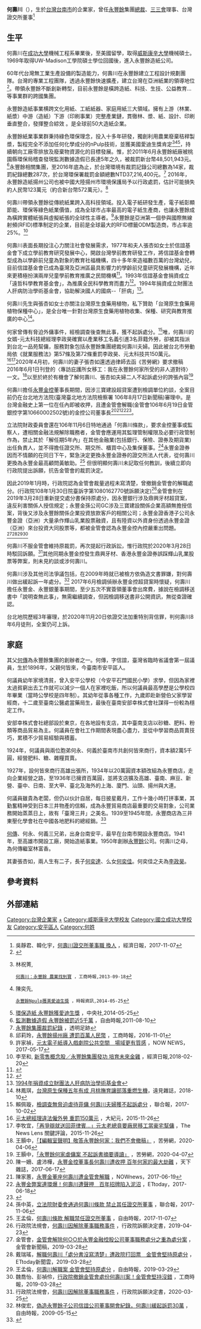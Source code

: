 {{Infobox Person
| name = 何壽川
| now = 
| image = 
| caption = 
| birth_date = {{birth date and age|1945|2|17|}}
| birth_place = {{TWN-JPN}}[[台南州|台南州]][[台南市_(州轄市)|台南市]][[安平_(臺南市地名)|安平]]
| nationality = {{ROC}}
| alma_mater = [[成功大學|成功大學]]機械工程系[[學士|學士]]<br>[[美國|美國]][[威斯康辛大學|威斯康辛大學]]機械所[[碩士|碩士]]
| occupation =
| networth = 
| spouse = 張杏如
| parents = [[何傳|何傳]]（父）<br>林富香（母）
| children = 何奕達（子）<br>何奕佳（女）
| website =
| footnotes =
}}
'''何壽川'''（{{bd|1945年|2月17日|}}），生於[[台灣|台灣]][[台南市|台南市]]的企業家，曾任[[永豐餘|永豐餘]]集團[[總裁|總裁]]、[[三三會|三三會]]理事、台灣證交所董事<ref>吳靜君、韓化宇，[https://money.udn.com/money/story/5613/2801999 何壽川證交所董事職 換人] {{Wayback|url=https://money.udn.com/money/story/5613/2801999 |date=20180401212641 }}，經濟日報，2017-11-07</ref>

==生平==
何壽川在[[成功大學|成功大學]]機械工程系畢業後，至美國留學，取得[[威斯康辛大學|威斯康辛大學]]機械碩士。
1969年取得UW-Madison工學院碩士學位回國後，進入永豐餘造紙公司。 

60年代台灣無工業生產設備的製造能力，何壽川在永豐餘建立工程設計規劃團隊。台灣的專業工程團隊，透過永豐餘快速擴產，建立台灣在亞洲紙業的領導地位<ref>{{Cite web |url=http://80th.ncku.edu.tw/files/14-1271-80897,r1125-1.php?Lang=zh-tw# |title=何壽川帶領永豐餘快速擴產  建立台灣在亞洲紙業的領導地位 |access-date=2018-04-23 |archive-url=https://web.archive.org/web/20180423170209/http://80th.ncku.edu.tw/files/14-1271-80897,r1125-1.php?Lang=zh-tw |archive-date=2018-04-23 |dead-url=yes }}</ref>。帶領永豐餘不斷創新轉型，目前永豐餘是橫跨造紙、科技、生技、公益教育…等事業群的跨國集團。


永豐餘造紙事業横跨文化用紙、工紙紙器、家庭用紙三大領域。擁有上游（林業、紙漿）中游（造紙）下游（印刷事業）完整產業鏈，貫徹林、漿、紙、設計、印刷垂直整合，發揮整合綜效 。是全球前50大造紙企業。

永豐餘紙業事業群秉持綠色環保理念，投入十多年研發，獨創利用農業廢棄秸稈製漿，製程完全不添加任何化學成分的nPulp技術，並獲美國愛迪生獎肯定<ref>林祝菁,
 [http://www.chinatimes.com/newspapers/20130918000028-260202 何壽川：永豐餘 農業找到寶] {{Wayback|url=http://www.chinatimes.com/newspapers/20130918000028-260202 |date=20180423171645 }}，工商時報,2013-09-18</ref><ref>陳奕先,
 [http://www.chinatimes.com/realtimenews/20140522002235-260410 永豐餘Npulp獲美愛迪生獎] {{Wayback|url=http://www.chinatimes.com/realtimenews/20140522002235-260410 |date=20180424141311 }}，時報資訊,2014-05-25</ref><ref>[http://www.chinatimes.com/realtimenews/20140522001527-260410 環保造紙 永豐餘獲愛迪生獎] {{Wayback|url=http://www.chinatimes.com/realtimenews/20140522001527-260410 |date=20180424141314 }}，中央社,2014-05-25</ref>，持續朝向工廠零排放及廢棄物資源化的目標發展。惟，於2011年6月永豐餘紙廠被桃園縣環保局稽查發現監測數據造假已長達5年之久，被裁罰新台幣48,501,943元。<ref>[http://news.ltn.com.tw/news/life/paper/515186 監測數據造假 永豐餘被罰近5千萬] {{Wayback|url=http://news.ltn.com.tw/news/life/paper/515186 |date=20180812083257 }}，自由時報,2011-08-10</ref>永豐餘相關集團，至2016年底為止，於台灣環境有裁罰記錄公司總數為14家，裁罰紀錄總數287次，於台灣環保署裁罰金額總數NTD37,216,400元。<ref>[https://thaubing.gcaa.org.tw/group/name/G1907#集團基本資料 永豐餘集團裁罰紀錄] {{Wayback|url=https://thaubing.gcaa.org.tw/group/name/G1907#集團基本資料 |date=20180519032334 }}，透明足跡</ref> 2016年，永豐餘造紙揚州公司也被中國大陸揚州市環境保護局予以行政處罰，估計可能損失約人民幣123萬元（約合新台幣572萬元）。<ref>邱莉玲，[http://www.chinatimes.com/newspapers/20161101000165-260206 永豐餘揚州廠 遭罰百萬人民幣] {{Wayback|url=http://www.chinatimes.com/newspapers/20161101000165-260206 |date=20180519120441 }}，工商時報，2016-11-01</ref>

何壽川帶領永豐餘從傳統紙業跨入高科技領域。投入電子紙研發生產，電子紙彰顯節能、環保等綠色紙業價值，成為全球市占率最高的電子紙生產商，也讓永豐餘成為橫跨實體紙張與虛擬紙張的全球性主導者。<ref>許家禎，[https://www.nownews.com/news/20170517/2526767 元太電子紙導入戲劇院公共空間　場域更有質感] {{Wayback|url=https://www.nownews.com/news/20170517/2526767 |date=20180423232407 }}，NOW NEWS，2017-05-17</ref>永豐餘是亞洲第一個參與國際無線射頻(RFID)標準制定的企業，目前是全球最大的RFID標籤ODM製造商，市占率逾25%。<ref>李至和,
[https://money.udn.com/money/story/5710/2990447 新零售概念股／永豐餘集團發功 培育未來金雞] {{Wayback|url=https://money.udn.com/money/story/5710/2990447 |date=20180423232419 }}，經濟日報,2018-02-20</ref>

何壽川表面長期投注心力關注社會發展需求，1977年和夫人張杏如女士於信誼基金會下成立學前教育研究發展中心，開啟台灣學前教育研發工作，將信誼基金會轉型成為以學齡前兒童為對象的教育社福機構，四十多年來造福數百萬的台灣幼兒，目前信誼基金會已成為臺灣及亞洲區最具影響力的學齡前兒童研究發展機構，近年來更積極扮演兩岸兒童學前教育推廣之民間機構<ref>{{Cite web |url=http://www.hsin-yi.org.tw/hsin-yi/hsin-yi_pag1.asp |title=何壽川1977年和夫人張杏如女士於信誼基金會下成立學前教育研究發展中心 |accessdate=2018-04-23 |archive-date=2018-04-24 |archive-url=https://web.archive.org/web/20180424071414/http://www.hsin-yi.org.tw/hsin-yi/hsin-yi_pag1.asp |dead-url=no }}</ref>。1993年信誼基金會捐資成立「遠哲科學教育基金會」，為推廣全民科學教育而盡力<ref>{{Cite web |url=http://www.ytlee.org.tw/AboutUs.aspx |title=1993年捐資成立「遠哲科學教育基金會」 |accessdate=2018-04-23 |archive-date=2018-04-23 |archive-url=https://web.archive.org/web/20180423232430/http://www.ytlee.org.tw/AboutUs.aspx |dead-url=no }}</ref>。1994年捐資成立財團法人肝病防治學術基金會，協助解決國人的國病--「肝病」<ref>[http://www.businesstoday.com.tw/article/category/80731/post/200111080039/%E8%A8%B1%E9%87%91%E5%B7%9D%E7%9A%84%E3%80%8C%E8%82%9D%E7%82%8E%E8%81%96%E6%88%B0%E3%80%8DP.80 1994年捐資成立財團法人肝病防治學術基金會 ]</ref>。

何壽川先生與張杏如女士亦關注台灣原生食藥用植物，私下贊助「台灣原生食藥用植物保種中心」，是全台唯一針對台灣原生食藥用植物收集、保種、研究與教育推廣的中心<ref>林鳳琪，[https://www.gvm.com.tw/fashion/article.html?article_id=46171 台灣原生保種五年有成 月桃撫育讓部落重燃生機]，遠見雜誌，2018-10</ref>。

何家曾傳有脅迫外傭事件，經檢調查後查無此事，獲不起訴處分。<ref>賴佩璇，[https://udn.com/news/story/7321/2734612 檢調查無脅迫虐待菲傭 何壽川夫婦獲不起訴處分] {{Wayback|url=https://udn.com/news/story/7321/2734612 |date=20180525133437 }}，聯合報，2017-10-02</ref>唯，何壽川的女婿-元太科技總經理李政昊確實以產業移工名義引進3名菲籍外勞，卻被其指派到台北一品苑幫傭，服務對象包括永豐餘集團總裁何壽川夫婦。因此被台北市勞動局依《就業服務法》第57條及第72條重罰李政昊、元太科技共150萬元。<ref>[https://www.epochtimes.com.tw/n149034/元太總經理違法僱外勞-重罰150萬元.html 元太總經理違法僱外勞 重罰150萬元] {{Wayback|url=https://www.epochtimes.com.tw/n149034/%E5%85%83%E5%A4%AA%E7%B8%BD%E7%B6%93%E7%90%86%E9%81%95%E6%B3%95%E5%83%B1%E5%A4%96%E5%8B%9E-%E9%87%8D%E7%BD%B0150%E8%90%AC%E5%85%83.html |date=20190424084156 }}，大紀元，2015-11-26</ref><ref>李牧宜，[https://www.thenewslens.com/article/31564 「再爭辯就送回菲律賓...」元太老總竟要廠房移工當豪宅幫傭] {{Wayback|url=https://www.thenewslens.com/article/31564 |date=20190424084153 }}，The News Lens 關鍵評論，2015-11-26</ref>2020年4月初，何壽川的妻子張杏如還透過律師去函《苦勞網》要求撤稿2016年6月1日刊登的〈專訪庇護所女移工：我在永豐餘何家所受的非人道對待〉一文。<ref>王顥中，[https://www.coolloud.org.tw/node/94176 「【編輯室聲明】敬答永豐餘何家：我們不會撤稿」] {{Wayback|url=https://www.coolloud.org.tw/node/94176 |date=20200412160636 }}，苦勞網，2020-04-06</ref>以至於終於有機會了解何壽川、張杏如夫婦二人不起訴處分的誇張內容<ref>王顥中，[https://www.coolloud.org.tw/node/94183 「永豐餘何家虐傭案 不起訴書摘要導讀」] {{Wayback|url=https://www.coolloud.org.tw/node/94183 |date=20200412160636 }}，苦勞網，2020-04-07</ref>

何壽川擔任[[永豐金控|永豐金控]]董事長期間，因涉三寶建設超貸案遭到檢調單位約談，全案目前仍在台北地方法院(臺灣臺北地方法院檢察署 106年8月17日新聞稿)審理中。是台灣金融史上第一位在任內即被收押，且遭金管會解職(金管會106年6月19日金管銀控字第10660002502號)的金控公司董事長<ref>陳一姍、盧沛樺，[http://www.cw.com.tw/article/article.action?id=5083183 永豐金控董事長何壽川遭收押  百年何家的最大劫難] {{Wayback|url=http://www.cw.com.tw/article/article.action?id=5083183 |date=20170813142632 }}，天下雜誌，2017-06-17</ref><ref>陳家蕙，[http://www.nownews.com/n/2017/06/19/2569954 永豐金董座何壽川遭金管會解職] {{Wayback|url=http://www.nownews.com/n/2017/06/19/2569954 |date=20170623190959 }}，NOWnews，2017-06-19</ref><ref>[https://www.ettoday.net/news/20170618/947638.htm 永豐金弊案連環爆！何壽川遭聲押　百年招牌陷入泥沼] {{Wayback|url=https://www.ettoday.net/news/20170618/947638.htm |date=20180401144624 }}，ETtoday，2017-06-18</ref><ref>{{Cite web |url=https://www.fsc.gov.tw/ch/home.jsp?id=131&parentpath=0,2&mcustomize=multimessages_view.jsp&dataserno=201706210002&aplistdn=ou=data,ou=penalty,ou=multisite,ou=chinese,ou=ap_root,o=fsc,c=tw&dtable=Penalty |title=金管會解除何壽川於永豐金控董事職務 |accessdate=2018-04-01 |archive-date=2018-04-01 |archive-url=https://web.archive.org/web/20180401212814/https://www.fsc.gov.tw/ch/home.jsp?id=131&parentpath=0,2&mcustomize=multimessages_view.jsp&dataserno=201706210002&aplistdn=ou=data,ou=penalty,ou=multisite,ou=chinese,ou=ap_root,o=fsc,c=tw&dtable=Penalty |dead-url=no }}</ref>。

立法院財政委員會還在106年11月6日特地通過「何壽川條款」，要求金控董事或監察人，遭相關金融法規解除職務者，金管會應運用其監理管制權限及必要行政管制作為，禁止其於「解任期5年內」在其他金融業(包括銀行、保險、證券及期貨業)出任負責人，並不得擔任證交所、期交所、櫃買中心及集保董事。<ref>孫中英，[https://money.udn.com/money/story/5641/2801670 立法院財委會通過何壽川條款 禁止其任證交所董事] {{Wayback|url=https://money.udn.com/money/story/5641/2801670 |date=20180518195953 }}，聯合報，2017-11-06</ref>永豐金證券因而不情願的在同日下午，緊急決定更換永豐金證券的證交所法人代表，從何壽川更換為永豐金最高顧問黃敏助。<ref>王孟倫，[http://news.ltn.com.tw/news/focus/paper/1149850 何壽川條款 解職禁任證交所董事] {{Wayback|url=http://news.ltn.com.tw/news/focus/paper/1149850 |date=20180518200559 }}，自由時報，2017-11-07</ref> 但很明顯何壽川未記取任何教訓，後續立即向行政院提出訴願，抗告金管會的裁罰決定。

因此2019年1月時，行政院認為金管會裁量過程未寫清楚，曾撤銷金管會的解職處分。(行政院108年1月30日院臺訴字第1080162770號訴願決定)<ref>行政院法規會，[https://www.ey.gov.tw/Page/682906638ED62451/726bd9f2-7564-4e9b-83d3-e7849f7566da 何壽川因解除董事職務事件] {{Wayback|url=https://www.ey.gov.tw/Page/682906638ED62451/726bd9f2-7564-4e9b-83d3-e7849f7566da |date=20190423072700 }}，行政院訴願決定書，2019-04-23</ref>金管會則在2019年3月28日重新提交處分書保持原處分，因永豐銀行涉及鼎興牙材超貸案，違反利害關係人授信規定；永豐金孫公司GC涉及三寶建設關係企業高額無擔授信案，背後又涉及永豐餘關係企業投資放款客戶的相關公司；永豐金證香港子公司永豐金證（亞洲）大量承作輝山乳業股票融資，且有陸資以外資身份透過永豐金證（亞洲）來台投資大同股票等，都被金管會認為永豐金控內控嚴重出問題。<ref>金管會，[https://www.fsc.gov.tw/ch/home.jsp?id=96&parentpath=0,2&mcustomize=news_view.jsp&dataserno=201903280005&aplistdn=ou=news,ou=multisite,ou=chinese,ou=ap_root,o=fsc,c=tw&dtable=News 金管會解除何○○於永豐金融控股公司董事職務處分之重為處分案] {{Wayback|url=https://www.fsc.gov.tw/ch/home.jsp?id=96&parentpath=0,2&mcustomize=news_view.jsp&dataserno=201903280005&aplistdn=ou=news,ou=multisite,ou=chinese,ou=ap_root,o=fsc,c=tw&dtable=News |date=20200814194339 }}，金管會新聞稿，2019-03-28</ref><ref>戴瑞瑤，[https://www.ettoday.net/news/20190328/1410119.htm 解職何壽川「處分書沒寫清楚」遭政院打回票　金管會堅持原處分] {{Wayback|url=https://www.ettoday.net/news/20190328/1410119.htm |date=20190421084447 }}，ETtoday新聞雲，2019-03-28</ref><ref>王孟倫，[https://ec.ltn.com.tw/article/paper/1277655 何壽川解職案 金管會堅持原處分] {{Wayback|url=https://ec.ltn.com.tw/article/paper/1277655 |date=20190421084444 }}，自由時報，2019-03-29</ref><ref>魏喬怡、彭禎伶，[https://m.ctee.com.tw/livenews/aj/a95645002019032817285723 行政院撤銷金管會處份何壽川案！金管會堅持沒錯] {{Wayback|url=https://m.ctee.com.tw/livenews/aj/a95645002019032817285723 |date=20190421084448 }}，工商時報，2019-03-28</ref>

何壽川不服金管會維持原裁罰，再次提起行政訴訟，惟行政院於2020年3月28日時駁回訴願。<ref>行政院法規會，[https://www.ey.gov.tw/Page/682906638ED62451/a0d0e20c-10f6-466f-ad9f-29bdff746b1b 何壽川因解除董事職務事件] {{Wayback|url=https://www.ey.gov.tw/Page/682906638ED62451/a0d0e20c-10f6-466f-ad9f-29bdff746b1b |date=20200412153444 }}，行政院訴願決定書，2020-03-25</ref>其他同期永豐金控發生鼎興牙材、香港永豐金證券誤踩輝山乳業股票等弊案，則未見約談或涉何壽川。

何壽川涉及其他司法爭議包括，在2009年時就已被檢方依偽造文書罪嫌，對何壽川做出緩起訴一年處分。<ref>林俊宏，[http://news.ltn.com.tw/news/society/breakingnews/215705 偽造永豐餘子公司信誼公司董事開會紀錄，何壽川緩起訴罰30萬] {{Wayback|url=http://news.ltn.com.tw/news/society/breakingnews/215705 |date=20180401144755 }}，自由時報，2009-05-15</ref>
2017年6月檢調偵辦永豐金控超貸案時懷疑，何壽川擔任永豐金、永豐銀董事期間，至少五次不實簽領董事會出席費，據說在檢調移送書中「說明查無此事」，無需繼續調查，但因檢調移送書非公開資訊，無從查證確認。

台北地院歷經3年審理，於2020年11月20日依證交法加重特別背信罪，判何壽川8年6月徒刑，全案仍可上訴。

==家庭==
其父[[何傳|何傳]]為永豐餘集團的創辦者之一。何傳，字信誼，臺灣省臨時省議會第一屆議員，生於1896年，父親何皆來，今臺南市安平區人。

何議員幼年家境清貧，曾入安平公學校（今安平石門國民小學）求學，但因為家裡太過貧窮出去工作就可以減少一個人在家裡吃飯，所以何議員最高學歷是公學校四年畢業（當時公學校是四年制）。其幼年從事各種工作，九歲即赴新營伯父家學習經商，十二歲至臺南公醫處當藥局生，最後在臺南安部幸株式會社謀得一份較為穩定工作。

安部幸株式會社總部設於東京，在各地設有支店，其中臺南支店以砂糖、肥料、粉類等商品貿易為主。何議員在會社工作期間表現盡心盡力，並從中學習商品買賣技巧，累積不少貿易經驗與積蓄。

1924年，何議員與兩位胞弟何永、何義於臺南市共創何皆來商行，資本額2萬5千圓，經營肥料、糖、雜糧買賣。

1927年，設何皆來商行高雄出張所，1934年以20萬圓資本額改組為永豐商店，走向企業經營之路，至1936年已擁資百萬圓，並將支店擴及高雄、臺南、麻豆、新營、臺中、日南、至大甲、臺北及海外的上海、廈門、汕頭、揚州與大連。

何議員雖貴為老闆，但仍以伙計自居，每日披星戴月，工作十幾小時打拼事業，其勤奮精神受到日本三井物產的信賴，成為永豐貿易商店最重要的交易對象，公司業務開始蒸蒸日上，故有「臺灣三井」之美名。1939至1945年間，永豐商店為三井東壓化學會社在中國各地肥料的總經銷。<ref>{{Cite web |url=https://www.tpa.gov.tw/opencms/digital/area/past/past02/member0094.html |title=何傳議員小傳 |accessdate=2018-04-23 |archive-date=2018-04-23 |archive-url=https://web.archive.org/web/20180423232320/https://www.tpa.gov.tw/opencms/digital/area/past/past02/member0094.html |dead-url=no }}</ref>

[[何傳|何傳]]、何永、何義三兄弟，出身台南安平，最早在台南市開設永豐商店。1941年，至高雄市開設工廠，開始造紙事業。1950年創辦[[永豐餘|永豐餘]]公司。何壽川之母，為何傳繼室林富香。

其妻張杏如，兩人生有二子，長子[[何奕達|何奕達]]、么女[[何奕佳|何奕佳]]。何奕佳之夫為[[李政昊|李政昊]]。

== 參考資料 ==
{{reflist|2}}

==外部連結==

{{DEFAULTSORT:H}}
[[Category:台灣企業家|Category:台灣企業家]]
[[Category:永豐餘集團人物|+]]
[[Category:威斯康辛大學校友|Category:威斯康辛大學校友]]
[[Category:國立成功大學校友|Category:國立成功大學校友]]
[[Category:安平區人|Category:安平區人]]
[[Category:何姓|Category:何姓]]